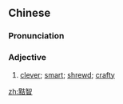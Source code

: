 ==Chinese==
{{zh-forms}}

===Pronunciation===
{{zh-pron
|m=xiázhì
|cat=a
}}

===Adjective===
{{zh-adj}}

# [[clever]]; [[smart]]; [[shrewd]]; [[crafty]]

[[zh:黠智]]